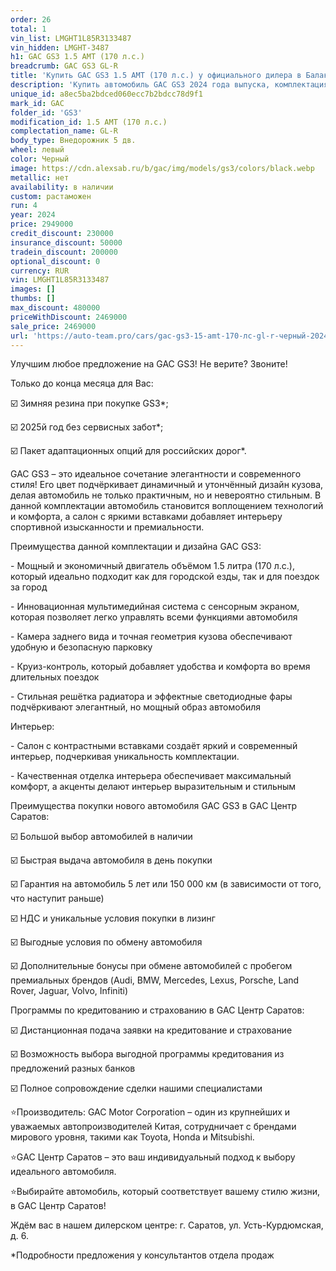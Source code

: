 ```yaml
---
order: 26
total: 1
vin_list: LMGHT1L85R3133487
vin_hidden: LMGHT-3487
h1: GAC GS3 1.5 AMT (170 л.с.)
breadcrumb: GAC GS3 GL-R
title: 'Купить GAC GS3 1.5 AMT (170 л.с.) у официального дилера в Балаково'
description: 'Купить автомобиль GAC GS3 2024 года выпуска, комплектация GL-R, цвет - Черный, двигатель - 1.5 AMT (170 л.с.) у официального дилера в г. Балаково. Стоимость данного автомобиля GAC GS3 – 2469000'
unique_id: a8ec5ba2bdced060ecc7b2bdcc78d9f1
mark_id: GAC
folder_id: 'GS3'
modification_id: 1.5 AMT (170 л.с.)
complectation_name: GL-R
body_type: Внедорожник 5 дв.
wheel: левый
color: Черный
image: https://cdn.alexsab.ru/b/gac/img/models/gs3/colors/black.webp
metallic: нет
availability: в наличии
custom: растаможен
run: 4
year: 2024
price: 2949000
credit_discount: 230000
insurance_discount: 50000
tradein_discount: 200000
optional_discount: 0
currency: RUR
vin: LMGHT1L85R3133487
images: []
thumbs: []
max_discount: 480000
priceWithDiscount: 2469000
sale_price: 2469000
url: 'https://auto-team.pro/cars/gac-gs3-15-amt-170-лс-gl-r-черный-2024/'
---
```

<p>
 Улучшим любое предложение на GAC GS3! Не верите? Звоните!
</p>
<p>
</p>
<p>
 Только до конца месяца для Вас:
</p>
<p>
</p>
<p>
 ☑️ Зимняя резина при покупке GS3*;
</p>
<p>
 ☑️ 2025й год без сервисных забот*;
</p>
<p>
 ☑️ Пакет адаптационных опций для российских дорог*.
</p>
<p>
</p>
<p>
 GAC GS3 – это идеальное сочетание элегантности и современного стиля! Его цвет подчёркивает динамичный и утончённый дизайн кузова, делая автомобиль не только практичным, но и невероятно стильным. В данной комплектации автомобиль становится воплощением технологий и комфорта, а салон с яркими вставками добавляет интерьеру спортивной изысканности и премиальности.
</p>
<p>
</p>
<p>
 Преимущества данной комплектации и дизайна GAC GS3:
</p>
<p>
</p>
<p>
 - Мощный и экономичный двигатель объёмом 1.5 литра (170 л.с.), который идеально подходит как для городской езды, так и для поездок за город
</p>
<p>
 - Инновационная мультимедийная система с сенсорным экраном, которая позволяет легко управлять всеми функциями автомобиля
</p>
<p>
 - Камера заднего вида и точная геометрия кузова обеспечивают удобную и безопасную парковку
</p>
<p>
 - Круиз-контроль, который добавляет удобства и комфорта во время длительных поездок
</p>
<p>
 - Стильная решётка радиатора и эффектные светодиодные фары подчёркивают элегантный, но мощный образ автомобиля
</p>
<p>
</p>
<p>
 Интерьер:
</p>
<p>
</p>
<p>
 - Салон с контрастными вставками создаёт яркий и современный интерьер, подчеркивая уникальность комплектации.
</p>
<p>
 - Качественная отделка интерьера обеспечивает максимальный комфорт, а акценты делают интерьер выразительным и стильным
</p>
<p>
</p>
<p>
 Преимущества покупки нового автомобиля GAC GS3 в GАС Центр Саратов:
</p>
<p>
 ☑️ Большой выбор автомобилей в наличии
</p>
<p>
 ☑️ Быстрая выдача автомобиля в день покупки
</p>
<p>
 ☑️ Гарантия на автомобиль 5 лет или 150 000 км (в зависимости от того, что наступит раньше)
</p>
<p>
 ☑️ НДС и уникальные условия покупки в лизинг
</p>
<p>
 ☑️ Выгодные условия по обмену автомобиля
</p>
<p>
 ☑️ Дополнительные бонусы при обмене автомобилей с пробегом премиальных брендов (Audi, BMW, Mercedes, Lexus, Porsche, Land Rover, Jaguar, Volvo, Infiniti)
</p>
<p>
</p>
<p>
 Программы по кредитованию и страхованию в GАС Центр Саратов:
</p>
<p>
 ☑️ Дистанционная подача заявки на кредитование и страхование
</p>
<p>
 ☑️ Возможность выбора выгодной программы кредитования из предложений разных банков
</p>
<p>
 ☑️ Полное сопровождение сделки нашими специалистами
</p>
<p>
</p>
<p>
 ⭐️Производитель: GAC Motor Corporation – один из крупнейших и уважаемых автопроизводителей Китая, сотрудничает с брендами мирового уровня, такими как Toyota, Honda и Mitsubishi.
</p>
<p>
 ⭐️GАС Центр Саратов – это ваш индивидуальный подход к выбору идеального автомобиля.
</p>
<p>
 ⭐️Выбирайте автомобиль, который соответствует вашему стилю жизни, в GАС Центр Саратов!
</p>
<p>
</p>
<p>
 Ждём вас в нашем дилерском центре: г. Саратов, ул. Усть-Курдюмская, д. 6.
</p>
<p>
</p>
<p>
 *Подробности предложения у консультантов отдела продаж
</p>
